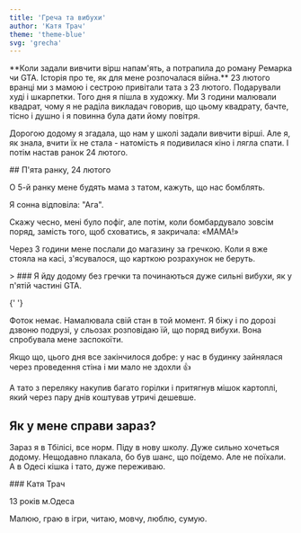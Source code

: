```yaml
---
title: 'Греча та вибухи'
author: 'Катя Трач'
theme: 'theme-blue'
svg: 'grecha'
---
```


<Heading img="/images/kate/kate.jpg" photoLeft />

<Medium>
  **Коли задали вивчити вірш напам'ять, а потрапила до роману Ремарка чи GTA.
  Історія про те, як для мене розпочалася війна.**
</Medium>

<HorizontalPhoto src="/images/kate/kate-sasha.jpg" photoDescription='Ми з сестрою'>
  23 лютого вранці ми з мамою і сестрою привітали тата з 23 лютого. Подарували худі і шкарпетки. Того дня я пішла в художку. Ми 3 години малювали квадрат, чому я не раділа викладач говорив, що цьому квадрату, бачте, тісно і душно і я повинна була дати йому повітря.

Дорогою додому я згадала, що нам у школі задали вивчити вірші. Але я, як знала, вчити їх не стала - натомість я подивилася кіно і лягла спати. І потім настав ранок 24 лютого.

</HorizontalPhoto>

<Medium>
  ## П'ята ранку, 24 лютого

О 5-й ранку мене будять мама з татом, кажуть, що нас бомблять.

Я сонна відповіла: "Ага".

Скажу чесно, мені було пофіг, але потім, коли бомбардувало зовсім поряд, замість того, щоб сховатись, я закричала: «МАМА!»

Через 3 години мене послали до магазину за гречкою. Коли я вже стояла на касі, з'ясувалося, що карткою розрахунок не беруть.

</Medium>

<Large>
  > ### Я йду додому без гречки та починаються дуже сильні вибухи, як у п'ятій частині GTA.

{' '}

<PhotoAndText src="/images/kate/illustration.svg">
  Фоток немає. Намалювала свій стан в той момент.
</PhotoAndText>

</Large>

<Medium>
  Я біжу і по дорозі дзвоню подрузі, у сльозах розповідаю їй, що поряд вибухи. Вона спробувала мене заспокоїти.

Якщо що, цього дня все закінчилося добре: у нас в будинку зайнялася через проведення стіна і ми мало не здохли 👍

А тато з переляку накупив багато горілки і притягнув мішок картоплі, який через пару днів коштував утричі дешевше.

## Як у мене справи зараз?

Зараз я в Тбілісі, все норм. Піду в нову школу. Дуже сильно хочеться додому. Нещодавно плакала, бо був шанс, що поїдемо. Але не поїхали. А в Одесі кішка і тато, дуже переживаю.

</Medium>

<AuthorCard src='/images/kate/kate2.jpg'>
  ### Катя Трач

13 років м.Одеса

Малюю, граю в ігри, читаю, мовчу, люблю, сумую.

</AuthorCard>
